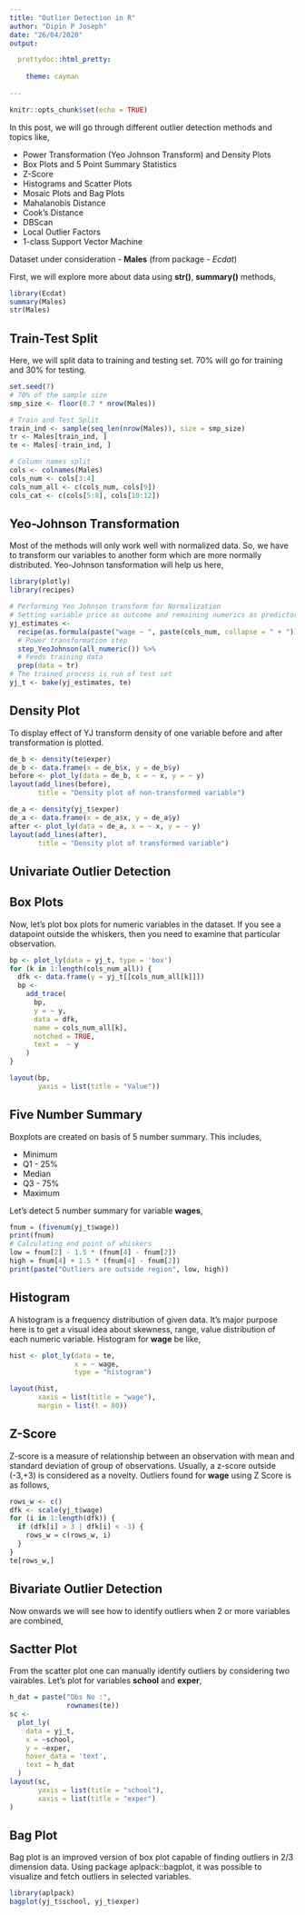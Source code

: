 ```yaml
---
title: "Outlier Detection in R"
author: "Dipin P Joseph"
date: "26/04/2020"
output:

  prettydoc::html_pretty:
    
    theme: cayman
    
---
```


```r
knitr::opts_chunk$set(echo = TRUE)
```


In this post, we will go through different outlier detection methods and topics like,

* Power Transformation (Yeo Johnson Transform) and Density Plots
* Box Plots and 5 Point Summary Statistics
* Z-Score
* Histograms and Scatter Plots
* Mosaic Plots and Bag Plots
* Mahalanobis Distance
* Cook's Distance
* DBScan 
* Local Outlier Factors
* 1-class Support Vector Machine

Dataset under consideration - **Males** (from package - _Ecdat_)

First, we will explore more about data using __str()__, __summary()__ methods,

```r
library(Ecdat)
summary(Males)
str(Males)
```

<script async src="https://pagead2.googlesyndication.com/pagead/js/adsbygoogle.js"></script>
<!-- Notebook Check -->
<ins class="adsbygoogle"
     style="display:block"
     data-ad-client="ca-pub-3600373850128255"
     data-ad-slot="2651335722"
     data-ad-format="auto"
     data-full-width-responsive="true"></ins>
<script>
     (adsbygoogle = window.adsbygoogle || []).push({});
</script>


## Train-Test Split

Here, we will split data to training and testing set. 70% will go for training and 30% for testing.

```r
set.seed(7)
# 70% of the sample size
smp_size <- floor(0.7 * nrow(Males))

# Train and Test Split
train_ind <- sample(seq_len(nrow(Males)), size = smp_size)
tr <- Males[train_ind, ]
te <- Males[-train_ind, ]

# Column names split
cols <- colnames(Males)
cols_num <- cols[3:4]
cols_num_all <- c(cols_num, cols[9])
cols_cat <- c(cols[5:8], cols[10:12])
```

## Yeo-Johnson Transformation

Most of the methods will only work well with normalized data. So, we have to transform our variables to another form which are more normally distributed. Yeo-Johnson tansformation will help us here,

```r
library(plotly)
library(recipes)

# Performing Yeo Johnson transform for Normalization
# Setting variable price as outcome and remaining numerics as predictors
yj_estimates <-
  recipe(as.formula(paste("wage ~ ", paste(cols_num, collapse = " + "))), data = tr) %>%
  # Power transformation step
  step_YeoJohnson(all_numeric()) %>%
  # Feeds training data
  prep(data = tr)
# The trained process is run of test set
yj_t <- bake(yj_estimates, te)

```

## Density Plot

To display effect of YJ transform density of one variable before and after transformation is plotted.

```r
de_b <- density(te$exper)
de_b <- data.frame(x = de_b$x, y = de_b$y)
before <- plot_ly(data = de_b, x = ~ x, y = ~ y)
layout(add_lines(before),
       title = "Density plot of non-transformed variable")
```
```r
de_a <- density(yj_t$exper)
de_a <- data.frame(x = de_a$x, y = de_a$y)
after <- plot_ly(data = de_a, x = ~ x, y = ~ y)
layout(add_lines(after),
       title = "Density plot of transformed variable")
```
## Univariate Outlier Detection

## Box Plots

Now, let's plot box plots for numeric variables in the dataset. If you see a datapoint outside the whiskers, then you need to examine that particular observation.

```r
bp <- plot_ly(data = yj_t, type = 'box')
for (k in 1:length(cols_num_all)) {
  dfk <- data.frame(y = yj_t[[cols_num_all[k]]])
  bp <-
    add_trace(
      bp,
      y = ~ y,
      data = dfk,
      name = cols_num_all[k],
      notched = TRUE,
      text =  ~ y
    )
}

layout(bp,
       yaxis = list(title = "Value"))
```



## Five Number Summary

Boxplots are created on basis of 5 number summary. This includes,

* Minimum
* Q1 - 25%
* Median
* Q3 - 75%
* Maximum

Let's detect 5 number summary for variable __wages__,

```r
fnum = (fivenum(yj_t$wage))
print(fnum)
# Calculating end point of whiskers
low = fnum[2] - 1.5 * (fnum[4] - fnum[2])
high = fnum[4] + 1.5 * (fnum[4] - fnum[2])
print(paste("Outliers are outside region", low, high))
```

## Histogram

 A histogram is a frequency distribution of given data. It's major purpose here is to get a visual idea about skewness, range, value distribution of each numeric variable. Histogram for __wage__ be like,
 
```r
hist <- plot_ly(data = te,
                x = ~ wage,
                type = "histogram")

layout(hist,
       xaxis = list(title = "wage"),
       margin = list(t = 80))
```
 
## Z-Score

Z-score is a measure of relationship between an observation with mean and standard deviation of group of observations. Usually, a z-score outside (-3,+3) is considered as a novelty. Outliers found for __wage__ using Z Score is as follows,

```r
rows_w <- c()
dfk <- scale(yj_t$wage)
for (i in 1:length(dfk)) {
  if (dfk[i] > 3 | dfk[i] < -3) {
    rows_w = c(rows_w, i)
  }
}
te[rows_w,]
```

<script async src="https://pagead2.googlesyndication.com/pagead/js/adsbygoogle.js"></script>
<!-- Notebook Check -->
<ins class="adsbygoogle"
     style="display:block"
     data-ad-client="ca-pub-3600373850128255"
     data-ad-slot="2651335722"
     data-ad-format="auto"
     data-full-width-responsive="true"></ins>
<script>
     (adsbygoogle = window.adsbygoogle || []).push({});
</script>

## Bivariate Outlier Detection

Now onwards we will see how to identify outliers when 2 or more variables are combined,

## Sactter Plot

From the scatter plot one can manually identify outliers by considering two vairables. Let's plot for variables __school__ and __exper__,

```r
h_dat = paste("Obs No :",
              rownames(te))
sc <-
  plot_ly(
    data = yj_t,
    x = ~school,
    y = ~exper,
    hover_data = 'text',
    text = h_dat
  )
layout(sc,
       yaxis = list(title = "school"),
       xaxis = list(title = "exper")
)
```

## Bag Plot

 Bag plot is an improved version of box plot capable of finding outliers in 2/3 dimension data. Using package aplpack::bagplot, it was possible to visualize and fetch outliers in selected variables. 
 
```r
library(aplpack)
bagplot(yj_t$school, yj_t$exper)
```
